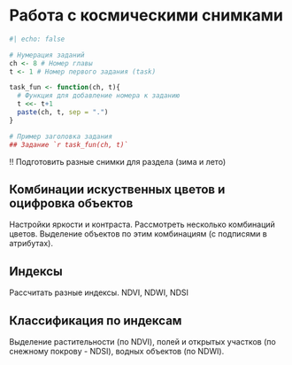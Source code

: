 # Работа с космическими снимками

```{r}
#| echo: false

# Нумерация заданий
ch <- 8 # Номер главы
t <- 1 # Номер первого задания (task)

task_fun <- function(ch, t){
  # Функция для добавление номера к заданию
  t <<- t+1
  paste(ch, t, sep = ".")
}

# Пример заголовка задания
## Задание `r task_fun(ch, t)`
```


!! Подготовить разные снимки для раздела (зима и лето)

## Комбинации искуственных цветов и оцифровка объектов

Настройки яркости и контраста.
Рассмотреть несколько комбинаций цветов. Выделение объектов по этим комбинациям (c подписями в атрибутах).



## Индексы

Рассчитать разные индексы. NDVI, NDWI, NDSI


## Классификация по индексам

Выделение растительности (по NDVI), полей и открытых участков (по снежному покрову - NDSI), водных объектов (по NDWI).


## 






